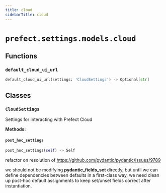 ```yaml
---
title: cloud
sidebarTitle: cloud
---
```


# `prefect.settings.models.cloud`

## Functions

### `default_cloud_ui_url`

```python
default_cloud_ui_url(settings: 'CloudSettings') -> Optional[str]
```

## Classes

### `CloudSettings`


Settings for interacting with Prefect Cloud


**Methods:**

#### `post_hoc_settings`

```python
post_hoc_settings(self) -> Self
```

refactor on resolution of https://github.com/pydantic/pydantic/issues/9789

we should not be modifying __pydantic_fields_set__ directly, but until we can
define dependencies between defaults in a first-class way, we need clean up
post-hoc default assignments to keep set/unset fields correct after instantiation.

